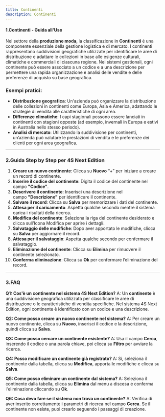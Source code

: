 ```yaml
---
title: Continenti
description: Continenti
---
```


#### 1.Continenti - Guida all'Uso

Nel settore della **produzione moda**, la classificazione in **Continenti** è una componente essenziale della gestione logistica e di mercato. I continenti rappresentano suddivisioni geografiche utilizzate per identificare le aree di distribuzione e adattare le collezioni in base alle esigenze culturali, climatiche e commerciali di ciascuna regione. Nei sistemi gestionali, ogni continente può essere associato a un codice e a una descrizione per permettere una rapida organizzazione e analisi delle vendite e delle preferenze di acquisto su base geografica.

### Esempi pratici:

* **Distribuzione geografica**: Un'azienda può organizzare la distribuzione delle collezioni in continenti come Europa, Asia e America, adattando le strategie di vendita alle caratteristiche di ogni area.
* **Differenze climatiche**: I capi stagionali possono essere lanciati in continenti con stagioni opposte (ad esempio, invernali in Europa e estivi in Australia nello stesso periodo).
* **Analisi di mercato**: Utilizzando la suddivisione per continenti, un’azienda può valutare le prestazioni di vendita e le preferenze dei clienti per ogni area geografica.

***

### 2.Guida Step by Step per **4S Next Edition**

1. **Creare un nuovo continente**: Clicca su **Nuovo** “+” per iniziare a creare un record di continente.
2. **Inserire il codice del continente**: Digita il codice del continente nel campo **"Codice"**.
3. **Descrivere il continente**: Inserisci una descrizione nel campo **"Descrizione"** per identificare il continente.
4. **Salvare il record**: Clicca su **Salva** per memorizzare i dati del continente.
5. **Attesa per il caricamento**: Aspetta qualche secondo mentre il sistema carica i risultati della ricerca.
6. **Modifica del continente**: Seleziona la riga del continente desiderato e clicca sull’Icona Modifica per aprire i dettagli.
7. **Salvataggio delle modifiche**: Dopo aver apportato le modifiche, clicca su **Salva** per aggiornare il record.
8. **Attesa per il salvataggio**: Aspetta qualche secondo per confermare il salvataggio.
9. **Eliminazione del continente**: Clicca su **Elimina** per rimuovere il continente selezionato.
10. **Conferma eliminazione**: Clicca su **Ok** per confermare l’eliminazione del record.

***

### 3.FAQ&#x20;

**Q1: Cos'è un continente nel sistema 4S Next Edition?**
A: Un **continente** è una suddivisione geografica utilizzata per classificare le aree di distribuzione o le caratteristiche di vendita specifiche. Nel sistema 4S Next Edition, ogni continente è identificato con un codice e una descrizione.

**Q2: Come posso creare un nuovo continente nel sistema?**
A: Per creare un nuovo continente, clicca su **Nuovo**, inserisci il codice e la descrizione, quindi clicca su **Salva**.

**Q3: Come posso cercare un continente esistente?**
A: Usa il campo **Cerca**, inserendo il codice o una parola chiave, poi clicca su **Filtro** per avviare la ricerca.

**Q4: Posso modificare un continente già registrato?**
A: Sì, seleziona il continente dalla tabella, clicca su **Modifica**, apporta le modifiche e clicca su **Salva**.

**Q5: Come posso eliminare un continente dal sistema?**
A: Seleziona il continente dalla tabella, clicca su **Elimina** dal menu a discesa e conferma l'eliminazione cliccando su **Ok**.

**Q6: Cosa devo fare se il sistema non trova un continente?**
A: Verifica di aver inserito correttamente i parametri di ricerca nel campo **Cerca**. Se il continente non esiste, puoi crearlo seguendo i passaggi di creazione.